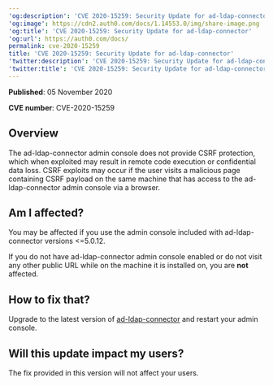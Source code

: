 ---
'og:description': 'CVE 2020-15259: Security Update for ad-ldap-connector'
'og:image': https://cdn2.auth0.com/docs/1.14553.0/img/share-image.png
'og:title': 'CVE 2020-15259: Security Update for ad-ldap-connector'
'og:url': https://auth0.com/docs/
permalink: cve-2020-15259
title: 'CVE 2020-15259: Security Update for ad-ldap-connector'
'twitter:description': 'CVE 2020-15259: Security Update for ad-ldap-connector'
'twitter:title': 'CVE 2020-15259: Security Update for ad-ldap-connector'
---
**Published**: 05 November 2020

**CVE number**: CVE-2020-15259

## Overview

The ad-ldap-connector admin console does not provide CSRF protection, which when exploited may result in remote code execution or confidential data loss. CSRF exploits may occur if the user visits a malicious page containing CSRF payload on the same machine that has access to the ad-ldap-connector admin console via a browser.

## Am I affected?

You may be affected if you use the admin console included with ad-ldap-connector versions \<=5.0.12.

If you do not have ad-ldap-connector admin console enabled or do not visit any other public URL while on the machine it is installed on, you are **not** affected.

## How to fix that?

Upgrade to the latest version of [ad-ldap-connector](https://github.com/auth0/ad-ldap-connector) and restart your admin console.

## Will this update impact my users?

The fix provided in this version will not affect your users.